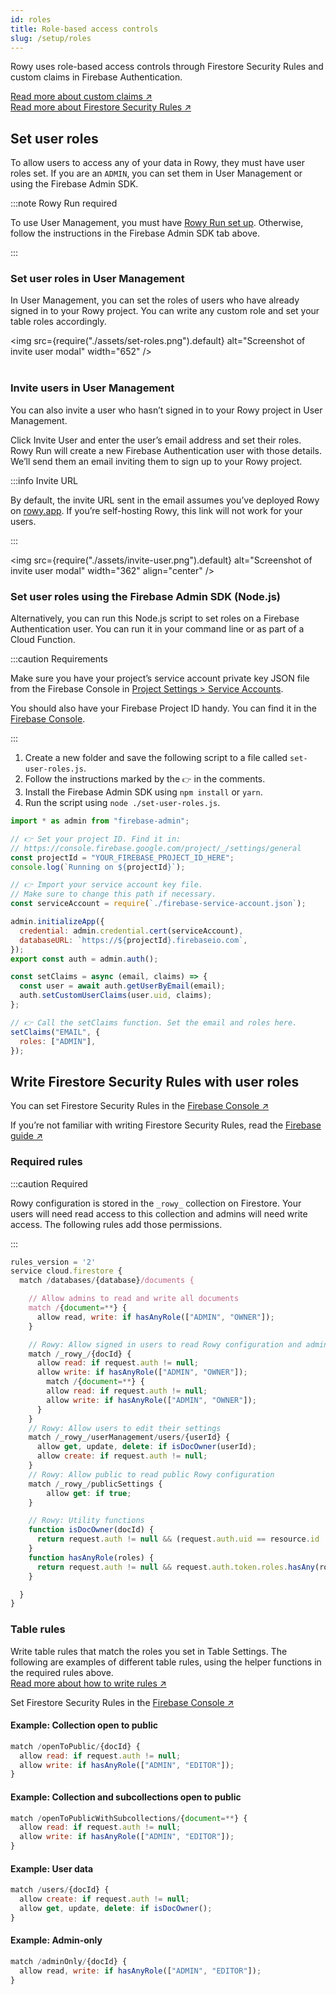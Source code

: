 ```yaml
---
id: roles
title: Role-based access controls
slug: /setup/roles
---
```



Rowy uses role-based access controls through Firestore Security Rules and custom
claims in Firebase Authentication.

[Read more about custom claims&nbsp;&UpperRightArrow;](https://firebase.google.com/docs/auth/admin/custom-claims)  
[Read more about Firestore Security Rules&nbsp;&UpperRightArrow;](https://firebase.google.com/docs/firestore/security/rules-structure)

## Set user roles

To allow users to access any of your data in Rowy, they must have user roles
set. If you are an `ADMIN`, you can set them in User Management or using the
Firebase Admin SDK.

<Tabs id="set-user-roles-tabs">
<TabItem value="user-management" label="User Management" default>

:::note Rowy Run required

To use User Management, you must have
[Rowy Run set up](../rowy-run/overview.mdx). Otherwise, follow the instructions
in the Firebase Admin SDK tab above.

:::

### Set user roles in User Management

In User Management, you can set the roles of users who have already signed in to
your Rowy project. You can write any custom role and set your table roles
accordingly.

<img
  src={require("./assets/set-roles.png").default}
  alt="Screenshot of invite
user modal"
  width="652"
/>
<br />
<br />

### Invite users in User Management

You can also invite a user who hasn’t signed in to your Rowy project in User
Management.

Click Invite User and enter the user’s email address and set their roles. Rowy
Run will create a new Firebase Authentication user with those details. We’ll
send them an email inviting them to sign up to your Rowy project.

:::info Invite URL

By default, the invite URL sent in the email assumes you’ve deployed Rowy on
[rowy.app](https://rowy.app/deploy). If you’re self-hosting Rowy, this link will
not work for your users.

:::

<img
  src={require("./assets/invite-user.png").default}
  alt="Screenshot of invite
user modal"
  width="362"
  align="center"
/>

</TabItem>
<TabItem value="admin-sdk" label="Firebase Admin SDK">

### Set user roles using the Firebase Admin SDK (Node.js)

Alternatively, you can run this Node.js script to set roles on a Firebase
Authentication user. You can run it in your command line or as part of a Cloud
Function.

:::caution Requirements

Make sure you have your project’s service account private key JSON file from the
Firebase Console in
[Project Settings > Service Accounts](https://console.firebase.google.com/u/0/project/_/settings/serviceaccounts/adminsdk).

You should also have your Firebase Project ID handy. You can find it in the
[Firebase Console](https://console.firebase.google.com/project/_/settings/general).

:::

1. Create a new folder and save the following script to a file called
   `set-user-roles.js`.
2. Follow the instructions marked by the `👉` in the comments.
3. Install the Firebase Admin SDK using `npm install` or `yarn`.
4. Run the script using `node ./set-user-roles.js`.

```js
import * as admin from "firebase-admin";

// 👉 Set your project ID. Find it in:
// https://console.firebase.google.com/project/_/settings/general
const projectId = "YOUR_FIREBASE_PROJECT_ID_HERE";
console.log(`Running on ${projectId}`);

// 👉 Import your service account key file.
// Make sure to change this path if necessary.
const serviceAccount = require(`./firebase-service-account.json`);

admin.initializeApp({
  credential: admin.credential.cert(serviceAccount),
  databaseURL: `https://${projectId}.firebaseio.com`,
});
export const auth = admin.auth();

const setClaims = async (email, claims) => {
  const user = await auth.getUserByEmail(email);
  auth.setCustomUserClaims(user.uid, claims);
};

// 👉 Call the setClaims function. Set the email and roles here.
setClaims("EMAIL", {
  roles: ["ADMIN"],
});
```

</TabItem>
</Tabs>

## Write Firestore Security Rules with user roles

You can set Firestore Security Rules in the
[Firebase Console&nbsp;&UpperRightArrow;](https://console.firebase.google.com/u/0/project/_/firestore/rules)

If you’re not familiar with writing Firestore Security Rules, read the
[Firebase guide&nbsp;&UpperRightArrow;](https://firebase.google.com/docs/firestore/security/rules-structure)

### Required rules

:::caution Required

Rowy configuration is stored in the `_rowy_` collection on Firestore. Your users
will need read access to this collection and admins will need write access. The
following rules add those permissions.

:::

```js
rules_version = '2'
service cloud.firestore {
  match /databases/{database}/documents {

    // Allow admins to read and write all documents
    match /{document=**} {
      allow read, write: if hasAnyRole(["ADMIN", "OWNER"]);
    }

    // Rowy: Allow signed in users to read Rowy configuration and admins to write
    match /_rowy_/{docId} {
      allow read: if request.auth != null;
      allow write: if hasAnyRole(["ADMIN", "OWNER"]);
    	match /{document=**} {
        allow read: if request.auth != null;
        allow write: if hasAnyRole(["ADMIN", "OWNER"]);
      }
    }
    // Rowy: Allow users to edit their settings
    match /_rowy_/userManagement/users/{userId} {
      allow get, update, delete: if isDocOwner(userId);
      allow create: if request.auth != null;
    }
    // Rowy: Allow public to read public Rowy configuration
    match /_rowy_/publicSettings {
    	allow get: if true;
    }

    // Rowy: Utility functions
    function isDocOwner(docId) {
      return request.auth != null && (request.auth.uid == resource.id || request.auth.uid == docId);
    }
    function hasAnyRole(roles) {
      return request.auth != null && request.auth.token.roles.hasAny(roles);
    }

  }
}
```

### Table rules

Write table rules that match the roles you set in Table Settings. The following
are examples of different table rules, using the helper functions in the
required rules above.  
[Read more about how to write rules&nbsp;&UpperRightArrow;](https://firebase.google.com/docs/firestore/security/rules-structure)

Set Firestore Security Rules in the
[Firebase Console&nbsp;&UpperRightArrow;](https://console.firebase.google.com/u/0/project/_/firestore/rules)

#### Example: Collection open to public

```js
match /openToPublic/{docId} {
  allow read: if request.auth != null;
  allow write: if hasAnyRole(["ADMIN", "EDITOR"]);
}
```

#### Example: Collection and subcollections open to public

```js
match /openToPublicWithSubcollections/{document=**} {
  allow read: if request.auth != null;
  allow write: if hasAnyRole(["ADMIN", "EDITOR"]);
}
```

#### Example: User data

```js
match /users/{docId} {
  allow create: if request.auth != null;
  allow get, update, delete: if isDocOwner();
}
```

#### Example: Admin-only

```js
match /adminOnly/{docId} {
  allow read, write: if hasAnyRole(["ADMIN", "EDITOR"]);
}
```
